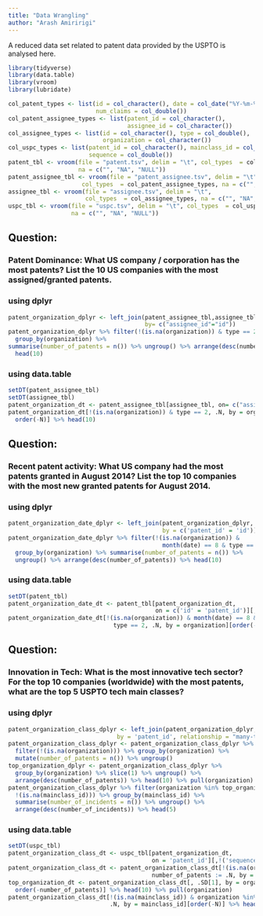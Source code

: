 ```yaml
---
title: "Data Wrangling"
author: "Arash Amiririgi"
---
```


::: callout-note
A reduced data set related to patent data provided by the USPTO is analysed here.
:::

``` r
library(tidyverse)
library(data.table)
library(vroom)
library(lubridate)

col_patent_types <- list(id = col_character(), date = col_date("%Y-%m-%d"),
                         num_claims = col_double())
col_patent_assignee_types <- list(patent_id = col_character(),
                                  assignee_id = col_character())
col_assignee_types <- list(id = col_character(), type = col_double(),
                           organization = col_character())
col_uspc_types <- list(patent_id = col_character(), mainclass_id = col_double(),
                       sequence = col_double())
patent_tbl <- vroom(file = "patent.tsv", delim = "\t", col_types  = col_patent_types, 
                    na = c("", "NA", "NULL"))
patent_assignee_tbl <- vroom(file = "patent_assignee.tsv", delim = "\t",
                     col_types  = col_patent_assignee_types, na = c("", "NA", "NULL"))
assignee_tbl <- vroom(file = "assignee.tsv", delim = "\t",
                      col_types  = col_assignee_types, na = c("", "NA", "NULL"))
uspc_tbl <- vroom(file = "uspc.tsv", delim = "\t", col_types  = col_uspc_types,
                  na = c("", "NA", "NULL"))
```

## Question:
### Patent Dominance: What US company / corporation has the most patents? List the 10 US companies with the most assigned/granted patents.

### using dplyr
```r
patent_organization_dplyr <- left_join(patent_assignee_tbl,assignee_tbl,
                                       by= c("assignee_id"="id"))
patent_organization_dplyr %>% filter(!(is.na(organization)) & type == 2) %>%
  group_by(organization) %>%
summarise(number_of_patents = n()) %>% ungroup() %>% arrange(desc(number_of_patents)) %>%
  head(10)
```

### using data.table
```r
setDT(patent_assignee_tbl)
setDT(assignee_tbl)
patent_organization_dt <- patent_assignee_tbl[assignee_tbl, on= c("assignee_id"="id")]
patent_organization_dt[!(is.na(organization)) & type == 2, .N, by = organization][
  order(-N)] %>% head(10)
```

## Question:
### Recent patent activity: What US company had the most patents granted in August 2014? List the top 10 companies with the most new granted patents for August 2014.

### using dplyr
```r
patent_organization_date_dplyr <- left_join(patent_organization_dplyr, patent_tbl,
                                            by = c('patent_id' = 'id')) %>% select(1:5)
patent_organization_date_dplyr %>% filter(!(is.na(organization)) &
                                            month(date) == 8 & type == 2) %>%
  group_by(organization) %>% summarise(number_of_patents = n()) %>%
  ungroup() %>% arrange(desc(number_of_patents)) %>% head(10)
```

### using data.table
```r
setDT(patent_tbl)
patent_organization_date_dt <- patent_tbl[patent_organization_dt,
                                          on = c('id' = 'patent_id')][,!('num_claims')]
patent_organization_date_dt[!(is.na(organization)) & month(date) == 8 &
                              type == 2, .N, by = organization][order(-N)] %>% head(10)
```

## Question:
### Innovation in Tech: What is the most innovative tech sector? For the top 10 companies (worldwide) with the most patents, what are the top 5 USPTO tech main classes?

### using dplyr
```r
patent_organization_class_dplyr <- left_join(patent_organization_dplyr,uspc_tbl,
                               by = 'patent_id', relationship = "many-to-many") %>% select(1:5)
patent_organization_class_dplyr <- patent_organization_class_dplyr %>%
  filter(!(is.na(organization))) %>% group_by(organization) %>%
  mutate(number_of_patents = n()) %>% ungroup()
top_organization_dplyr <- patent_organization_class_dplyr %>%
  group_by(organization) %>% slice(1) %>% ungroup() %>%
  arrange(desc(number_of_patents)) %>% head(10) %>% pull(organization)
patent_organization_class_dplyr %>% filter(organization %in% top_organization_dplyr &
  !(is.na(mainclass_id))) %>% group_by(mainclass_id) %>%
  summarise(number_of_incidents = n()) %>% ungroup() %>%
  arrange(desc(number_of_incidents)) %>% head(5)
```

### using data.table
```r
setDT(uspc_tbl)
patent_organization_class_dt <- uspc_tbl[patent_organization_dt,
                                         on = 'patent_id'][,!('sequence')]
patent_organization_class_dt <- patent_organization_class_dt[!(is.na(organization)),
                                         number_of_patents := .N, by = organization]
top_organization_dt <- patent_organization_class_dt[, .SD[1], by = organization][
  order(-number_of_patents)] %>% head(10) %>% pull(organization)
patent_organization_class_dt[!(is.na(mainclass_id)) & organization %in% top_organization_dt,
                             .N, by = mainclass_id][order(-N)] %>% head(5)
```




